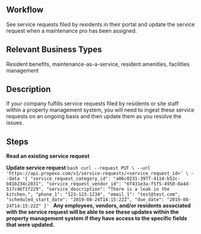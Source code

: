 ## Workflow

See service requests filed by residents in their portal and update the service request when a maintenance pro has been assigned.

## Relevant Business Types

Resident benefits, maintenance-as-a-service, resident amenities, facilities management

## Description

If your company fulfills service requests filed by residents or site staff within a property management system, you will need to ingest these service requests on an ongoing basis and then update them as you resolve the issues.

## Steps

**Read an existing service request**

**Update service request**
        <CodeBlock title="PUT /<service_request_id>">
        `bash
        curl --request PUT \
        --url 'https://api.propexo.com/v1/service-requests/<service_request_id>' \
        --data '{
            "service_request_category_id": "a06c0231-3977-4114-b52c-b81b234c2831",
            "service_request_vendor_id": "6f431e3a-f5f5-4950-8a4d-517c46f1f229",
            "service_description": "There is a leak in the kitchen.",
            "phone_1": "123-123-1234",
            "email_1": "test@test.com",
            "scheduled_start_date": "2019-08-24T14:15:22Z",
            "due_date": "2019-08-24T14:15:22Z"
        }'
        `
                </CodeBlock>
**Any employees, vendors, and/or residents associated with the service request will be able to see these updates within the property management system if they have access to the specific fields that were updated.**
